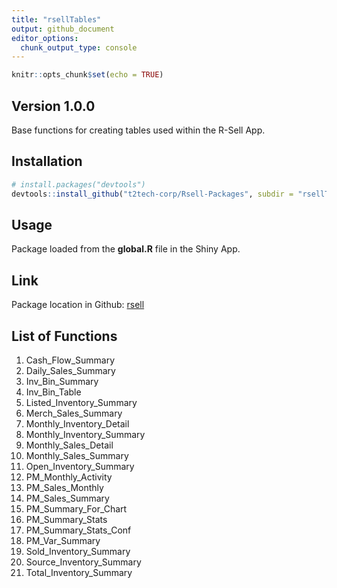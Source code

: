 ```yaml
---
title: "rsellTables"
output: github_document
editor_options: 
  chunk_output_type: console
---
```


```r
knitr::opts_chunk$set(echo = TRUE)
```

## Version 1.0.0

Base functions for creating tables used within the R-Sell App.

## Installation

```r
# install.packages("devtools")
devtools::install_github("t2tech-corp/Rsell-Packages", subdir = "rsellTables")
```


## Usage

Package loaded from the **global.R** file in the Shiny App.

## Link

Package location in Github: [rsell](https://github.com/t2tech-corp/Rsell-Packages/tree/main/rsellTables)

## List of Functions

1. Cash_Flow_Summary
2. Daily_Sales_Summary
3. Inv_Bin_Summary
4. Inv_Bin_Table
5. Listed_Inventory_Summary
6. Merch_Sales_Summary
7. Monthly_Inventory_Detail
8. Monthly_Inventory_Summary
9. Monthly_Sales_Detail
10. Monthly_Sales_Summary
11. Open_Inventory_Summary
12. PM_Monthly_Activity
13. PM_Sales_Monthly
14. PM_Sales_Summary
15. PM_Summary_For_Chart
16. PM_Summary_Stats
17. PM_Summary_Stats_Conf
18. PM_Var_Summary
19. Sold_Inventory_Summary
20. Source_Inventory_Summary
21. Total_Inventory_Summary


